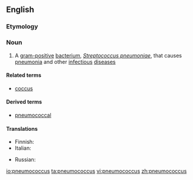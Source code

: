 ==English==

===Etymology===
{{confix|pneumo|coccus|lang=en}}

===Noun===
{{en-noun|pneumococci}}

# A [[gram-positive]] [[bacterium]], ''[[Streptococcus pneumoniae]]'', that causes [[pneumonia]] and other [[infectious]] [[disease]]s

====Related terms====
* [[coccus]]

====Derived terms====
* [[pneumococcal]]

====Translations====
{{trans-top|Streptococcus pneumoniae}}
* Finnish: {{t+|fi|pneumokokki}}
* Italian: {{t|it|pneumococco|m}}
{{trans-mid}}
* Russian: {{t|ru|пневмоко́кк|m}}
{{trans-bottom}}

[[io:pneumococcus]]
[[ta:pneumococcus]]
[[vi:pneumococcus]]
[[zh:pneumococcus]]